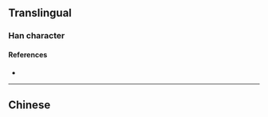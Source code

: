 {{character info/new}}
==Translingual==

===Han character===
{{Han char|rn=86|rad=火|as=06|sn=10|four=|canj=FSLL|ids=⿰火臣}}

====References====
* {{Han ref|kx=0671.081|hdz=32199.031|uh=70E5|ud=28901}}

----

==Chinese==
{{zh-see|炬|o}}